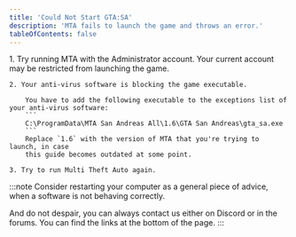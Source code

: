 ```yaml
---
title: 'Could Not Start GTA:SA'
description: 'MTA fails to launch the game and throws an error.'
tableOfContents: false
---
```



<Steps>
    1. Try running MTA with the Administrator account.  
        Your current account may be restricted from launching the game.

    2. Your anti-virus software is blocking the game executable.

        You have to add the following executable to the exceptions list of your anti-virus software:
        ```
        C:\ProgramData\MTA San Andreas All\1.6\GTA San Andreas\gta_sa.exe
        ```
        Replace `1.6` with the version of MTA that you're trying to launch, in case
        this guide becomes outdated at some point.

    3. Try to run Multi Theft Auto again.
</Steps>

:::note
Consider restarting your computer as a general piece of advice, when a software
is not behaving correctly.

And do not despair, you can always contact us either on Discord or in the forums.
You can find the links at the bottom of the page.
:::
